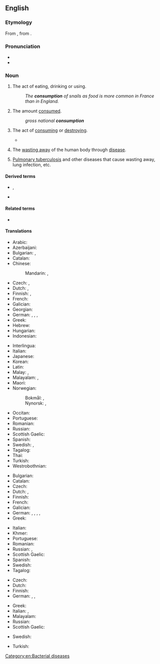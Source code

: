 ==English==
{{wikipedia}}

===Etymology===
From {{der|en|fro|consumpcion}}, from {{der|en|la|consumptio}}.

===Pronunciation===
* {{IPA|en|/kənˈsʌmp.ʃən/}}
* {{audio|en|en-us-consumption.ogg|Audio (US)}}

===Noun===
{{en-noun|-|s}}

# The act of eating, drinking or using.
#: ''The '''consumption''' of snails as food is more common in France than in England.''
# The amount [[consume]]d.
#: ''gross national '''consumption'''''
# The act of [[consume|consuming]] or [[destroy]]ing.
#: {{ux|en|The fire's '''consumption''' of the forest caused ecological changes.}}
#* {{quote-journal|en|year=1963|month=February|title=Diesel locomotive faults and their remedies|journal=Modern Railways|page=99|text=Driving methods have a direct bearing on fuel '''consumption''' with every type of motive power.}}
# {{lb|en|pathology}} The [[waste away|wasting away]] of the human body through [[disease]].
# {{senseid|en|TB}}{{lb|en|pathology|dated}} [[pulmonary tuberculosis|Pulmonary tuberculosis]] and other diseases that cause wasting away, lung infection, etc.

====Derived terms====
* {{l|en|autoconsumption}}, {{l|en|self-consumption}}
* {{l|en|conspicuous consumption}}

====Related terms====
* {{l|en|consumer}}

====Translations====
{{trans-top|the act of consuming something}}
* Arabic: {{t+|ar|اِسْتِهْلَاك|m}}
* Azerbaijani: {{t+|az|istehlak}}
* Bulgarian: {{t+|bg|консумиране|n}}, {{t+|bg|изразходване|n}}
* Catalan: {{t+|ca|consum|m}}
* Chinese:
*: Mandarin: {{t+|cmn|消費|sc=Hani}}, {{t+|cmn|消费|tr=xiāofèi|sc=Hani}}
* Czech: {{t+|cs|spotřeba|f}}, {{t|cs|zničení|n}}
* Dutch: {{t+|nl|consumptie|f}}, {{t+|nl|verbruik|n}}
* Finnish: {{t+|fi|kuluttaminen}}, {{t+|fi|kulutus}}
* French: {{t+|fr|consommation}}
* Galician: {{t|gl|consumo|m}}
* Georgian: {{t|ka|მოხმარება|sc=Geor}}
* German: {{t+|de|Konsum|m}}, {{t+|de|Verzehr|m}}, {{t+|de|Verbrauch|m}}, {{t+|de|Aufnahme|f}}
* Greek: {{t+|el|κατανάλωση|f|sc=Grek}}
* Hebrew: {{t+|he|צריכה|tr=tzrikha|f}} {{qualifier|act of consuming goods}}
* Hungarian: {{t+|hu|fogyasztás}}
* Indonesian: {{t+|id|konsumsi}}
{{trans-mid}}
* Interlingua: {{t|ia|consumo}}
* Italian: {{t+|it|consumo|m}}
* Japanese: {{t+|ja|消費|tr=しょうひ, shōhi}}
* Korean: {{t+|ko|소비(消費)}}
* Latin: {{t|la|absūmēdō|f}}
* Malay: {{t|ms|penggunaan}}, {{t|ms|konsumsi}}
* Malayalam: {{t+|ml|ഉപഭോഗം}}, {{t|ml|കഴിക്കൽ}}
* Maori: {{t|mi|whakahemonga}}
* Norwegian:
*: Bokmål: {{t|nb|forbruk|n}}, {{t|nb|konsum|n}}
*: Nynorsk: {{t|nn|forbruk|n}}, {{t|nn|konsum|n}}
* Occitan: {{t|oc|consum|m}}
* Portuguese: {{t+|pt|consumo|m}}
* Romanian: {{t+|ro|consum|n}}
* Russian: {{t+|ru|потребле́ние|n}}
* Scottish Gaelic: {{t|gd|caitheamh|f}}
* Spanish: {{t+|es|consumo|m}}
* Swedish: {{t+|sv|konsumtion|c}}, {{t+|sv|åtgång|c}}
* Tagalog: {{t|tl|pananaid}}
* Thai: {{t+|th|การบริโภค}}
* Turkish: {{t+|tr|tüketim}}
* Westrobothnian: {{t|gmq-bot|vegang|f}}
{{trans-bottom}}

{{trans-top|the amount consumed}}
* Bulgarian: {{t+|bg|консумация|f}}
* Catalan: {{t+|ca|consum|m}}
* Czech: {{t+|cs|spotřeba|f}}
* Dutch: {{t+|nl|consumptie|f}}, {{t+|nl|verbruik|n}}
* Finnish: {{t+|fi|kulutus}}
* French: {{t+|fr|consommation|f}}
* Galician: {{t|gl|consumo|m}}
* German: {{t+|de|Verbrauch|m}}, {{t|de|Verbrauchswert|m}}, {{t+|de|Verzehr|m}}, {{t+|de|Konsum|m}}, {{t+|de|Bedarf|f}}
* Greek: {{t+|el|κατανάλωση|f|sc=Grek}}
{{trans-mid}}
* Italian: {{t+|it|consumo|m}}
* Khmer: {{t|km|បម្រើបម្រាស់|tr=bom rer bom ras|sc=Khmr}}
* Portuguese: {{t+|pt|consumo|m}}
* Romanian: {{t+|ro|consum|n}}
* Russian: {{t+|ru|потребле́ние|n}}, {{t+|ru|расхо́д|m}}
* Scottish Gaelic: {{t|gd|caitheamh|f}}
* Spanish: {{t+|es|consumo|m}}
* Swedish: {{t+|sv|konsumtion|c}}
* Tagalog: {{t|tl|pananaid}}
{{trans-bottom}}

{{trans-top|wasting-away of the human body through disease}}
* Czech: {{t+|cs|úbytě|f-p}}
* Dutch: {{t+|nl|wegteren|n}}
* Finnish: {{t|fi|riutuminen}}
* German: {{t+|de|Auszehrung|f}}, {{t+|de|Konsumption|f}}, {{t|de|Konsumtion|f}}
{{trans-mid}}
* Greek: {{t+|el|φθίση|f|sc=Grek}}
* Italian: {{t+|it|consunzione|f}}, {{t|it|deperimento|m}}
* Malayalam: {{t+|ml|ക്ഷയം}}
* Russian: {{t+|ru|истоще́ние|n}}
* Scottish Gaelic: {{t|gd|caitheamh|f}}
{{trans-bottom}}

{{trans-see|pulmonary tuberculosis}}

{{checktrans-top}}
* Swedish: {{t+check|sv|förtäring}}
{{trans-mid}}
* Turkish: {{t+check|tr|yoğaltım}}
{{trans-bottom}}

[[Category:en:Bacterial diseases]]
